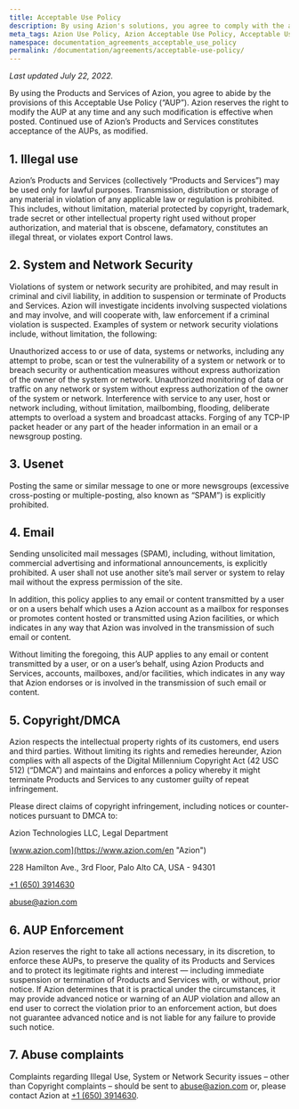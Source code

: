 ```yaml
---
title: Acceptable Use Policy
description: By using Azion's solutions, you agree to comply with the acceptable use policy. Check the usage policy in full.
meta_tags: Azion Use Policy, Azion Acceptable Use Policy, Acceptable Use Policy
namespace: documentation_agreements_acceptable_use_policy
permalink: /documentation/agreements/acceptable-use-policy/
---
```


_Last updated July 22, 2022._

By using the Products and Services of Azion, you agree to abide by the provisions of this Acceptable Use Policy (“AUP”). Azion reserves the right to modify the AUP at any time and any such modification is effective when posted. Continued use of Azion’s Products and Services constitutes acceptance of the AUPs, as modified.

## 1. Illegal use

Azion’s Products and Services (collectively “Products and Services”) may be used only for lawful purposes. Transmission, distribution or storage of any material in violation of any applicable law or regulation is prohibited. This includes, without limitation, material protected by copyright, trademark, trade secret or other intellectual property right used without proper authorization, and material that is obscene, defamatory, constitutes an illegal threat, or violates export Control laws.

## 2. System and Network Security

Violations of system or network security are prohibited, and may result in criminal and civil liability, in addition to suspension or terminate of Products and Services. Azion will investigate incidents involving suspected violations and may involve, and will cooperate with, law enforcement if a criminal violation is suspected. Examples of system or network security violations include, without limitation, the following:

Unauthorized access to or use of data, systems or networks, including any attempt to probe, scan or test the vulnerability of a system or network or to breach security or authentication measures without express authorization of the owner of the system or network. Unauthorized monitoring of data or traffic on any network or system without express authorization of the owner of the system or network. Interference with service to any user, host or network including, without limitation, mailbombing, flooding, deliberate attempts to overload a system and broadcast attacks. Forging of any TCP-IP packet header or any part of the header information in an email or a newsgroup posting.

## 3. Usenet

Posting the same or similar message to one or more newsgroups (excessive cross-posting or multiple-posting, also known as “SPAM”) is explicitly prohibited.

## 4. Email

Sending unsolicited mail messages (SPAM), including, without limitation, commercial advertising and informational announcements, is explicitly prohibited. A user shall not use another site’s mail server or system to relay mail without the express permission of the site.

In addition, this policy applies to any email or content transmitted by a user or on a users behalf which uses a Azion account as a mailbox for responses or promotes content hosted or transmitted using Azion facilities, or which indicates in any way that Azion was involved in the transmission of such email or content.

Without limiting the foregoing, this AUP applies to any email or content transmitted by a user, or on a user’s behalf, using Azion Products and Services, accounts, mailboxes, and/or facilities, which indicates in any way that Azion endorses or is involved in the transmission of such email or content.

## 5. Copyright/DMCA

Azion respects the intellectual property rights of its customers, end users and third parties. Without limiting its rights and remedies hereunder, Azion complies with all aspects of the Digital Millennium Copyright Act (42 USC 512) (“DMCA”) and maintains and enforces a policy whereby it might terminate Products and Services to any customer guilty of repeat infringement.

Please direct claims of copyright infringement, including notices or counter-notices pursuant to DMCA to:

Azion Technologies LLC, Legal Department

[www.azion.com](https://www.azion.com/en "Azion")

228 Hamilton Ave., 3rd Floor, Palo Alto CA, USA - 94301

[‭+1 (650) 3914630‬](callto:‭+16503914630‬)

[abuse@azion.com](mailto:abuse@azion.com)

## 6. AUP Enforcement

Azion reserves the right to take all actions necessary, in its discretion, to enforce these AUPs, to preserve the quality of its Products and Services and to protect its legitimate rights and interest — including immediate suspension or termination of Products and Services with, or without, prior notice. If Azion determines that it is practical under the circumstances, it may provide advanced notice or warning of an AUP violation and allow an end user to correct the violation prior to an enforcement action, but does not guarantee advanced notice and is not liable for any failure to provide such notice.

## 7. Abuse complaints

Complaints regarding Illegal Use, System or Network Security issues – other than Copyright complaints – should be sent to abuse@azion.com or, please contact Azion at ‭‭[+1 (650) 3914630‬](callto:‭+16503914630‬).
